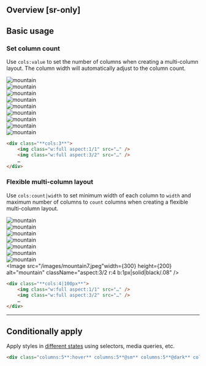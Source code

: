 ## Overview [sr-only]
<Overview/>

## Basic usage
### Set column count
Use `cols:value` to set the number of columns when creating a multi-column layout. The column width will automatically adjust to the column count.
<Demo className="py:0!">
    <div className="gap:30 cols:3@sm cols:1 w:full break-inside:avoid_:where(div)">
        <div className="bg-stripe-pink pt:32">
            <Image src="/images/mountain4.jpeg" width={300} height={200} alt="mountain" className="raspect:3/2 :4 b:1px|solid|black/.08" />
        </div>
        <div className="bg-stripe-pink pt:16">
            <Image src="/images/mountain7.jpeg" width={200} height={200} alt="mountain" className="raspect:1/1 :4 b:1px|solid|black/.08" />
        </div>
        <div className="bg-stripe-pink pt:16 pb:32">
            <Image src="/images/mountain19.jpg" width={300} height={200} alt="mountain" className="aspect:3/2 r:4 b:1px|solid|black/.08" />
        </div>
        <div className="bg-stripe-pink pt:32">
            <Image src="/images/mountain14.jpg" width={200} height={200} alt="mountain" className="aspect:1/1 r:4 b:1px|solid|black/.08" />
        </div>
        <div className="bg-stripe-pink pt:16">
            <Image src="/images/mountain15.jpg" width={300} height={200} alt="mountain" className="aspect:3/2 r:4 b:1px|solid|black/.08" />
        </div>
        <div className="bg-stripe-pink pt:16 pb:32">
            <Image src="/images/mountain16.jpg" width={300} height={200} alt="mountain" className="aspect:3/2 r:4 b:1px|solid|black/.08" />
        </div>
        <div className="bg-stripe-pink pt:32">
            <Image src="/images/mountain17.jpg" width={300} height={200} alt="mountain" className="aspect:3/2 r:4 b:1px|solid|black/.08" />
        </div>
        <div className="bg-stripe-pink pt:16">
            <Image src="/images/mountain18.jpg" width={300} height={200} alt="mountain" className="aspect:3/2 r:4 b:1px|solid|black/.08" />
        </div>
        <div className="bg-stripe-pink pt:16 pb:32">
            <Image src="/images/mountain20.jpg" width={200} height={200} alt="mountain" className="aspect:1/1 r:4 b:1px|solid|black/.08" />
        </div>
    </div>
</Demo>
```html
<div class="**cols:3**">
    <img class="w:full aspect:1/1" src="…" />
    <img class="w:full aspect:3/2" src="…" />
    …
</div>
```

### Flexible multi-column layout
Use `cols:count|width` to set minimum width of each column to `width` and maximum number of columns to `count` columns when creating a flexible multi-column layout.
<Demo className="py:0!">
    <div className="gap:30 cols:4|100px@sm cols:1 w:full break-inside:avoid_:where(div)">
        <div className="bg-stripe-pink pt:32">
            <Image src="/images/mountain20.jpg" width={300} height={200} alt="mountain" className="aspect:3/2 r:4 b:1px|solid|black/.08" />
        </div>
        <div className="bg-stripe-pink pt:16 pb:32">
            <Image src="/images/mountain14.jpg" width={200} height={200} alt="mountain" className="aspect:1/1 r:4 b:1px|solid|black/.08" />
        </div>
        <div className="bg-stripe-pink pt:32">
            <Image src="/images/mountain15.jpg" width={200} height={200} alt="mountain" className="aspect:1/1 r:4 b:1px|solid|black/.08" />
        </div>
        <div className="bg-stripe-pink pt:16 pb:32">
            <Image src="/images/mountain16.jpg" width={300} height={200} alt="mountain" className="aspect:3/2 r:4 b:1px|solid|black/.08" />
        </div>
        <div className="bg-stripe-pink pt:32">
            <Image src="/images/mountain18.jpg" width={300} height={200} alt="mountain" className="aspect:3/2 r:4 b:1px|solid|black/.08" />
        </div>
        <div className="bg-stripe-pink pt:16 pb:32">
            <Image src="/images/mountain17.jpg" width={200} height={200} alt="mountain" className="aspect:1/1 r:4 b:1px|solid|black/.08" />
        </div>
        <div className="bg-stripe-pink pt:32">
            <Image src="/images/mountain19.jpg" width={200} height={200} alt="mountain" className="aspect:1/1 r:4 b:1px|solid|black/.08" />
        </div>
        <div className="bg-stripe-pink pt:16 pb:32">
            <Image src="/images/mountain7.jpeg"width={300} height={200} alt="mountain" className="aspect:3/2 r:4 b:1px|solid|black/.08" />
        </div>
    </div>
</Demo>
```html
<div class="**cols:4|100px**">
    <img class="w:full aspect:1/1" src="…" />
    <img class="w:full aspect:3/2" src="…" />
    …
</div>
```

---

## Conditionally apply
Apply styles in [different states](/docs/states-and-queries) using selectors, media queries, etc.
```html
<div class="columns:5**:hover** columns:5**@sm** columns:5**@dark** columns:5**@print**">…</div>
```

